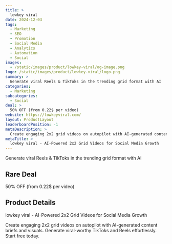 ```yaml
---
title: >
  lowkey viral
date: 2024-12-03
tags:
  - Marketing
  - SEO
  - Promotion
  - Social Media
  - Analytics
  - Automation
  - Social
images:
  - /static/images/product/lowkey-viral/og-image.png
logo: /static/images/product/lowkey-viral/logo.png
summary: >
  Generate viral Reels & TikToks in the trending grid format with AI
categories:
  - Marketing
subcategories:
  - Social
deal: >
  50% OFF (from 0.22$ per video)
website: https://lowkeyviral.com/
layout: ProductLayout
leaderboardPosition: -1
metaDescription: >
  Create engaging 2x2 grid videos on autopilot with AI-generated content briefs and visuals. Generate viral-worthy TikToks and Reels effortlessly. Start free today.
metaTitle: >
  lowkey viral - AI-Powered 2x2 Grid Videos for Social Media Growth
---
```

Generate viral Reels & TikToks in the trending grid format with AI

## Rare Deal

50% OFF (from 0.22$ per video)

## Product Details

lowkey viral - AI-Powered 2x2 Grid Videos for Social Media Growth

Create engaging 2x2 grid videos on autopilot with AI-generated content briefs and visuals. Generate viral-worthy TikToks and Reels effortlessly. Start free today.
